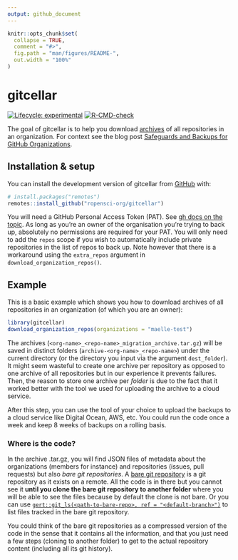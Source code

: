 ```yaml
---
output: github_document
---
```


<!-- README.md is generated from README.Rmd. Please edit that file -->

```r
knitr::opts_chunk$set(
  collapse = TRUE,
  comment = "#>",
  fig.path = "man/figures/README-",
  out.width = "100%"
)
```

# gitcellar

<!-- badges: start -->
[![Lifecycle: experimental](https://img.shields.io/badge/lifecycle-experimental-orange.svg)](https://lifecycle.r-lib.org/articles/stages.html#experimental)
[![R-CMD-check](https://github.com/ropensci-org/gitcellar/workflows/R-CMD-check/badge.svg)](https://github.com/ropensci-org/gitcellar/actions)
<!-- badges: end -->

The goal of gitcellar is to help you download [archives](https://docs.github.com/en/repositories/archiving-a-github-repository/backing-up-a-repository) of all repositories in an organization.
For context see the blog post [Safeguards and Backups for GitHub Organizations](https://ropensci.org/blog/2022/03/22/safeguards-and-backups-for-github-organizations/).

## Installation & setup

You can install the development version of gitcellar from [GitHub](https://github.com/) with:

``` r
# install.packages("remotes")
remotes::install_github("ropensci-org/gitcellar")
```

You will need a GitHub Personal Access Token (PAT). 
See [gh docs on the topic](https://gh.r-lib.org/articles/managing-personal-access-tokens.html).
As long as you're an owner of the organisation you're trying to back up, absolutely no permissions are required for your PAT.
You will only need to add the `repos` scope if you wish to automatically include private repositories in the list of repos to back up. Note however that there is a workaround using the `extra_repos` argument in `download_organization_repos()`.

## Example

This is a basic example which shows you how to download archives of all repositories in an organization (of which you are an owner):

```r
library(gitcellar)
download_organization_repos(organizations = "maelle-test")
```

The archives (`<org-name>_<repo-name>_migration_archive.tar.gz`) will be saved in distinct folders (`archive-<org-name>_<repo-name>`) under the current directory (or the directory you input via the argument `dest_folder`).
It might seem wasteful to create one archive per repository as opposed to one archive of all repositories but in our experience it prevents failures.
Then, the reason to store one archive per _folder_ is due to the fact that it worked better with the tool we used for uploading the archive to a cloud service.

After this step, you can use the tool of your choice to upload the backups to a cloud service like Digital Ocean, AWS, etc.
You could run the code once a week and keep 8 weeks of backups on a rolling basis.

### Where is the code?

In the archive .tar.gz, you will find JSON files of metadata about the organizations (members for instance) and repositories (issues, pull requests) but also *bare git repositories*.
A [bare git repository](https://www.theserverside.com/blog/Coffee-Talk-Java-News-Stories-and-Opinions/What-is-a-bare-git-repository) is a git repository as it exists on a remote.
All the code is in there but you cannot see it **until you clone the bare git repository to another folder** where you will be able to see the files because by default the clone is not bare.
Or you can use [`gert::git_ls(<path-to-bare-repo>, ref = "<default-branch>")`](https://docs.ropensci.org/gert/reference/git_commit.html) to list files tracked in the bare git repository.

You could think of the bare git repositories as a compressed version of the code in the sense that it contains all the information, and that you just need a few steps (cloning to another folder) to get to the actual repository content (including all its git history).
